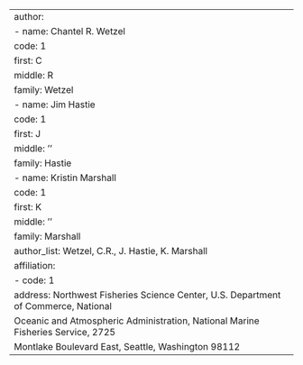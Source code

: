 ---
author:
  - name: Chantel R. Wetzel
    code: 1
    first: C
    middle: R
    family: Wetzel
  - name: Jim Hastie
    code: 1
    first: J
    middle: ''
    family: Hastie
  - name: Kristin Marshall
    code: 1
    first: K
    middle: ''
    family: Marshall
author_list: Wetzel, C.R., J. Hastie, K. Marshall
affiliation:
  - code: 1
    address: Northwest Fisheries Science Center, U.S. Department of Commerce, National
      Oceanic and Atmospheric Administration, National Marine Fisheries Service, 2725
      Montlake Boulevard East, Seattle, Washington 98112
---